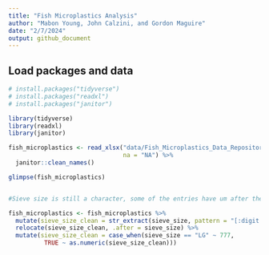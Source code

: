 ```yaml
---
title: "Fish Microplastics Analysis"
author: "Mabon Young, John Calzini, and Gordon Maguire"
date: "2/7/2024"
output: github_document
---
```


## Load packages and data

```r
# install.packages("tidyverse")
# install.packages("readxl")
# install.packages("janitor")

library(tidyverse)
library(readxl)
library(janitor)
```

```r
fish_microplastics <- read_xlsx("data/Fish_Microplastics_Data_Repository.xlsx", 
                                na = "NA") %>%
  janitor::clean_names() 

glimpse(fish_microplastics)


#Sieve size is still a character, some of the entries have um after them, will need to figure out how to fix that later. Could also convert hot needle into a logical vector.
```

```r
fish_microplastics <- fish_microplastics %>%
  mutate(sieve_size_clean = str_extract(sieve_size, pattern = "[:digit:]+")) %>%
  relocate(sieve_size_clean, .after = sieve_size) %>%
  mutate(sieve_size_clean = case_when(sieve_size == "LG" ~ 777,
          TRUE ~ as.numeric(sieve_size_clean)))
  
```
